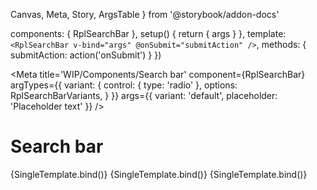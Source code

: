   Canvas,
  Meta,
  Story,
  ArgsTable
} from '@storybook/addon-docs'

  components: { RplSearchBar },
  setup() {
    return { args }
  },
  template: `<RplSearchBar v-bind="args" @onSubmit="submitAction" />`,
  methods: {
    submitAction: action('onSubmit')
  }
})

<Meta
  title='WIP/Components/Search bar'
  component={RplSearchBar}
  argTypes={{
    variant: {
      control: { type: 'radio' },
      options: RplSearchBarVariants,
    }
  }}
  args={{
    variant: 'default',
    placeholder: 'Placeholder text'
  }}
/>

# Search bar

<ArgsTable of={RplSearchBar} />

<Canvas>
  <Story
    name='Default'
    play={a11yStoryCheck}
    args={{
      id: 'default'
    }}
  >
    {SingleTemplate.bind()}
  </Story>
  <Story
    name='Reverse'
    play={a11yStoryCheck}
    args={{
      id: 'reverse',
      variant: 'reverse'
    }}
    parameters={{
      background: 'gray',
    }}
  >
    {SingleTemplate.bind()}
  </Story>
  <Story
    name='Menu'
    play={a11yStoryCheck}
    args={{
      id: 'menu',
      variant: 'menu'
    }}
    parameters={{
      background: 'reverse',
    }}
  >
    {SingleTemplate.bind()}
  </Story>
</Canvas>

